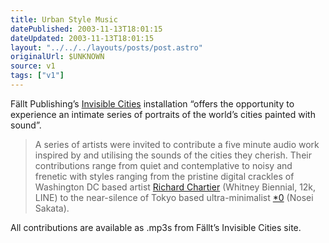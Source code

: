 ```yaml
---
title: Urban Style Music
datePublished: 2003-11-13T18:01:15
dateUpdated: 2003-11-13T18:01:15
layout: "../../../layouts/posts/post.astro"
originalUrl: $UNKNOWN
source: v1
tags: ["v1"]
---
```


F&auml;llt Publishing&#8217;s [Invisible Cities][1] installation &#8220;offers the opportunity to experience an intimate series of portraits of the world&#8217;s cities painted with sound&#8221;.

> A series of artists were invited to contribute a five minute audio work inspired by and utilising the sounds of the cities they cherish. Their contributions range from quiet and contemplative to noisy and frenetic with styles ranging from the pristine digital crackles of Washington DC based artist [Richard Chartier][2] (Whitney Biennial, 12k, LINE) to the near-silence of Tokyo based ultra-minimalist [\*0][3] (Nosei Sakata).

All contributions are available as .mp3s from F&auml;llt&#8217;s Invisible Cities site.

[1]: http://www.fallt.com/invisiblecities/ "Fallt Publishing | Invisible Cities"
[2]: http://www.3particles.com/
[3]: http://www.discogs.com/artist/Nosei_Sakata "Discogs: Nosei Sakata"

